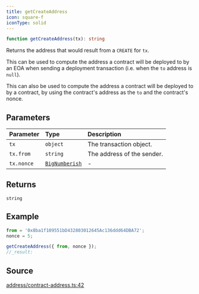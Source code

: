 ```yaml
---
title: getCreateAddress
icon: square-f
iconType: solid
---
```


```ts
function getCreateAddress(tx): string
```

Returns the address that would result from a `CREATE` for `tx`.

This can be used to compute the address a contract will be deployed to by an EOA when sending a deployment
transaction (i.e. when the `to` address is `null`).

This can also be used to compute the address a contract will be deployed to by a contract, by using the contract's
address as the `to` and the contract's nonce.

## Parameters

| Parameter | Type | Description |
| :------ | :------ | :------ |
| `tx` | `object` | The transaction object. |
| `tx.from` | `string` | The address of the sender. |
| `tx.nonce` | [`BigNumberish`](/content/type-aliases/BigNumberish) | - |

## Returns

`string`

## Example

```js
from = '0x8ba1f109551bD432803012645Ac136ddd64DBA72';
nonce = 5;

getCreateAddress({ from, nonce });
//_result:
```

## Source

[address/contract-address.ts:42](https://github.com/dominant-strategies/quais.js/blob/9cd48558df3d21b38e50dd81be3a8b94ee4847f2/src/address/contract-address.ts#L42)
